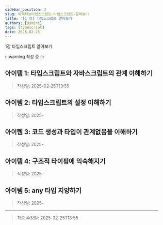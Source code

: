 ```yaml
---
sidebar_position: 2
slug: 이펙티브타입스크립트-타입스크립트-알아보기
title: '[1 장] 타입스크립트 알아보기'
authors: [99mini]
tags: [typescript]
date: 2025-02-25
---
```


1장 타입스크립트 알아보기

:::warning
작성 중
:::

<!-- truncate -->

## 아이템 1: 타입스크립트와 자바스크립트의 관계 이해하기

> 작성일: 2025-02-25T13:55

## 아이템 2: 타입스크립트의 설정 이해하기

> 작성일: 2025-

## 아이템 3: 코드 생성과 타입이 관계없음을 이해하기

> 작성일: 2025-

## 아이템 4: 구조적 타이핑에 익숙해지기

> 작성일: 2025-

## 아이템 5: any 타입 지양하기

> 작성일: 2025-

---

> 최종 수정일: 2025-02-25T13:55
